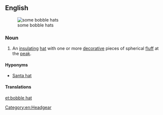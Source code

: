 ==English==
[[File:Fleece hats.jpg|thumb|some bobble hats]]

===Noun===
{{en-noun|sg=[[bobble]] [[hat]]}}

# An [[insulating]] [[hat]] with one or more [[decorative]] pieces of spherical [[fluff]] at the [[peak]].

====Hyponyms====
* [[Santa hat]]

====Translations====
{{trans-top|insulating hat with decorative fluff at the peak}}
{{trans-mid}}
{{trans-bottom}}

[[Category:en:Headgear]]

[[et:bobble hat]]